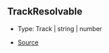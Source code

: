 ## TrackResolvable

- Type: Track \| string \| number

- [Source](https://github.com/Androz2091/discord-player/blob/e2a9cfc/packages/discord-player/src/fabric/Track.ts#L9)